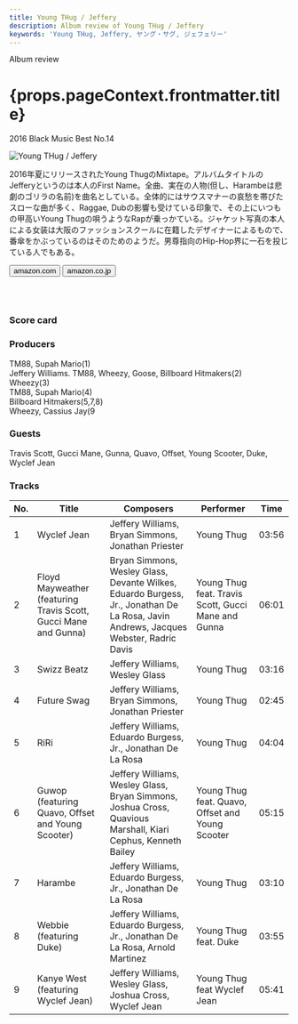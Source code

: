 ```yaml
---
title: Young THug / Jeffery
description: Album review of Young THug / Jeffery
keywords: 'Young THug, Jeffery, ヤング・サグ, ジェフェリー'
---
```




<p className="largeP">Album review</p>
<h1 className="h1--no--margin">{props.pageContext.frontmatter.title}</h1>
<p className="largeP"><Link to="/best50/2016/">2016 Black Music Best No.14</Link></p>

<Row  className="image-card-group">
	<Column colMd={3} colLg={4} noGutterMdLeft="">
       <ImageCard>

![Young THug / Jeffery](../../images/cd/youngthug2L.jpg) 

</ImageCard>
	</Column>
	<Column colMd={4} colLg={8} noGutterMdLeft="">
	<p>
	2016年夏にリリースされたYoung ThugのMixtape。アルバムタイトルのJefferyというのは本人のFirst Name。全曲、実在の人物(但し、Harambeは悲劇のゴリラの名前)を曲名としている。全体的にはサウスマナーの哀愁を帯びたスローな曲が多く、Raggae, Dubの影響も受けている印象で、その上にいつもの甲高いYoung Thugの唄うようなRapが乗っかている。ジャケット写真の本人による女装は大阪のファッションスクールに在籍したデザイナーによるもので、番傘をかぶっているのはそのためのようだ。男尊指向のHip-Hop界に一石を投じている人でもある。
	</p>
	<div>
	  <Button className="button-right-mergin"  href="https://amzn.to/31V9HFV" renderIcon={ArrowUpRight} size='sm' kind='primary'>
      amazon.com
    </Button>
	  <Button className="button-right-mergin"  href="https://amzn.to/2PTSCXx" renderIcon={ArrowUpRight} size='sm' kind='secondary'>
      amazon.co.jp
    </Button>
	</div>
	<a href="https://geo.music.apple.com/jp/album/jeffery/1146718343?mt=1&app=music&ls=1&at=11lcug" style="display:inline-block;overflow:hidden;background:url(https://linkmaker.itunes.apple.com/ja-jp/lockup.svg?releaseDate=2016-08-26&kind=album&bubble=apple_music&style=mono-black) no-repeat;width:180px;height:45px;"></a>
	</Column>
</Row>
<Row >
	<Column colMd={4} colLg={4} noGutterMdLeft="">
		<div>
  		<h3>Score card</h3>
			<SliderJS1 value="1" />
  		<SliderJS2 value="1" />
			<SliderJS3 value="2" />
  		<SliderJS4 value="8" />
		</div>
	</Column>
	<Column colMd={8} colLg={8} noGutterMdLeft="">
		<div>
			<h3>Producers</h3>
			<p>
				TM88, Supah Mario(1)
				<br/>Jeffery Williams. TM88, Wheezy, Goose, Billboard Hitmakers(2)
				<br/>Wheezy(3)
				<br/>TM88, Supah Mario(4)
				<br/>Billboard Hitmakers(5,7,8)
				<br/>Wheezy, Cassius Jay(9
			</p>
			<h3>Guests</h3>
			<p>
				Travis Scott, Gucci Mane, Gunna, Quavo, Offset, Young Scooter, Duke, Wyclef Jean
			</p>
		</div>
	</Column>
</Row>

<h3>Tracks</h3>

| No. |	 Title                                                          |	 Composers                                                                                                                           |	 Performer                                         | Time	 |
| --- |	--------------------------------------------------------------- | ------------------------------------------------------------------------------------------------------------------------------------ | --------------------------------------------------- | ----- |
|	1	  |	Wyclef Jean                                                    	| Jeffery Williams, Bryan Simmons, Jonathan Priester                                                                                   | Young Thug                                          | 03:56 |
|	2	  |	Floyd Mayweather (featuring Travis Scott, Gucci Mane and Gunna)	| Bryan Simmons, Wesley Glass, Devante Wilkes, Eduardo Burgess, Jr., Jonathan De La Rosa, Javin Andrews, Jacques Webster, Radric Davis | Young Thug feat. Travis Scott, Gucci Mane and Gunna | 06:01 |
|	3	  |	Swizz Beatz                                                    	| Jeffery Williams, Wesley Glass                                                                                                       | Young Thug                                          | 03:16 |
|	4	  |	Future Swag                                                    	| Jeffery Williams, Bryan Simmons, Jonathan Priester                                                                                   | Young Thug                                          | 02:45 |
|	5	  |	RiRi                                                           	| Jeffery Williams, Eduardo Burgess, Jr., Jonathan De La Rosa                                                                          | Young Thug                                          | 04:04 |
|	6	  |	Guwop (featuring Quavo, Offset and Young Scooter)              	| Jeffery Williams, Wesley Glass, Bryan Simmons, Joshua Cross, Quavious Marshall, Kiari Cephus, Kenneth Bailey                         | Young Thug feat. Quavo, Offset and Young Scooter    | 05:15 |
|	7	  |	Harambe                                                        	| Jeffery Williams, Eduardo Burgess, Jr., Jonathan De La Rosa                                                                          | Young Thug                                          | 03:10 |
|	8	  |	Webbie (featuring Duke)                                        	| Jeffery Williams, Eduardo Burgess, Jr., Jonathan De La Rosa, Arnold Martinez                                                         | Young Thug feat. Duke                               | 03:55 |
|	9	  |	Kanye West (featuring Wyclef Jean)                             	| Jeffery Williams, Wesley Glass, Joshua Cross, Wyclef Jean                                                                            | Young Thug feat Wyclef Jean                         | 05:41 |
